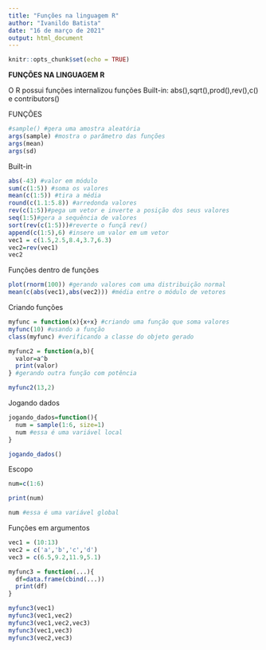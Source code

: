 ---
title: "Funções na linguagem R"
author: "Ivanildo Batista"
date: "16 de março de 2021"
output: html_document
---

```{r setup, include=FALSE}
knitr::opts_chunk$set(echo = TRUE)
```

**FUNÇÕES NA LINGUAGEM R**

O R possui funções internalizou funções Built-in: abs(),sqrt(),prod(),rev(),c() e contributors()

FUNÇÕES
```{r}
#sample() #gera uma amostra aleatória
args(sample) #mostra o parâmetro das funções
args(mean)
args(sd)
```

Built-in
```{r}
abs(-43) #valor em módulo
sum(c(1:5)) #soma os valores
mean(c(1:5)) #tira a média
round(c(1.1:5.8)) #arredonda valores
rev(c(1:5))#pega um vetor e inverte a posição dos seus valores
seq(1:5)#gera a sequência de valores
sort(rev(c(1:5)))#reverte o funçã rev()
append(c(1:5),6) #insere um valor em um vetor
vec1 = c(1.5,2.5,8.4,3.7,6.3)
vec2=rev(vec1)
vec2
```

Funções dentro de funções

```{r}
plot(rnorm(100)) #gerando valores com uma distribuição normal
mean(c(abs(vec1),abs(vec2))) #média entre o módulo de vetores
```

Criando funções
```{r}
myfunc = function(x){x+x} #criando uma função que soma valores
myfunc(10) #usando a função
class(myfunc) #verificando a classe do objeto gerado

myfunc2 = function(a,b){
  valor=a^b
  print(valor)
} #gerando outra função com potência

myfunc2(13,2)
```

Jogando dados
```{r}
jogando_dados=function(){
  num = sample(1:6, size=1)
  num #essa é uma variável local
}

jogando_dados()
```

Escopo
```{r}
num=c(1:6)

print(num)

num #essa é uma variável global
```

Funções em argumentos

```{r}
vec1 = (10:13)
vec2 = c('a','b','c','d')
vec3 = c(6.5,9.2,11.9,5.1)

myfunc3 = function(...){
  df=data.frame(cbind(...))
  print(df)
}

myfunc3(vec1)
myfunc3(vec1,vec2)
myfunc3(vec1,vec2,vec3)
myfunc3(vec1,vec3)
myfunc3(vec2,vec3)
```


